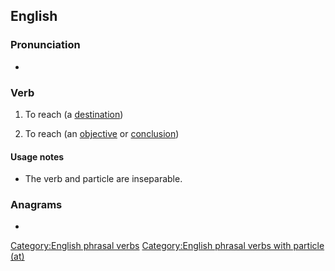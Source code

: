 ==English==

===Pronunciation===
* {{audio|en|en-au-arrive at.ogg|Audio (AU)}}

===Verb===
{{en-verb|arrives at|arriving at|arrived at}}

# To reach (a [[destination]])
# {{lb|en|idiomatic}} To reach (an [[objective]] or [[conclusion]])

====Usage notes====
* The verb and particle are inseparable.

===Anagrams===
* {{anagrams|en|a=aaeirrtv|veratria}}

[[Category:English phrasal verbs]]
[[Category:English phrasal verbs with particle (at)]]